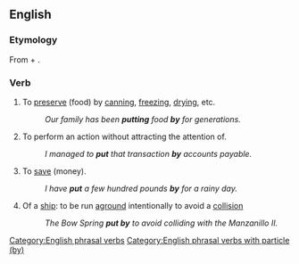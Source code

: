 ==English==

===Etymology===
From {{m|en|put}} + {{m|en|by}}.

===Verb===
{{en-verb|puts by|putting by|put by}}

# {{lb|en|transitive}} To [[preserve]] (food) by [[can]]ning, [[freeze|freezing]], [[dry]]ing, etc.
#: ''Our family has been '''putting''' food '''by''' for generations.''
# {{lb|en|transitive}} To perform an action without attracting the attention of.
#: ''I managed to '''put''' that transaction '''by''' accounts payable.''
# {{lb|en|transitive}} To [[save]] (money).
#: ''I have '''put''' a few hundred pounds '''by''' for a rainy day.''
# {{lb|en|intransitive}} Of a [[ship]]: to be run [[aground]] intentionally to avoid a [[collision]]
#: ''The Bow Spring '''put by''' to avoid colliding with the Manzanillo II.''

[[Category:English phrasal verbs]]
[[Category:English phrasal verbs with particle (by)]]